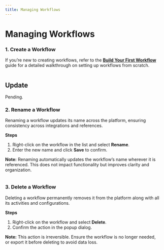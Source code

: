 ```yaml
---
title: Managing Workflows
---
```


# Managing Workflows

### **1. Create a Workflow**

If you’re new to creating workflows, refer to the [**Build Your First Workflow**](../../building-your-first-workflow/#steps-to-create-your-first-hello-world-workflow) guide for a detailed walkthrough on setting up workflows from scratch.

<figure>
  <img src="/img/assets/Create-Workflow.gif" alt=""></img>
  <figcaption></figcaption>
</figure>

## Update

Pending.

### **2. Rename a Workflow**

Renaming a workflow updates its name across the platform, ensuring consistency across integrations and references.

**Steps**

1. Right-click on the workflow in the list and select **Rename**.
2. Enter the new name and click **Save** to confirm.

**Note:** Renaming automatically updates the workflow’s name wherever it is referenced. This does not impact functionality but improves clarity and organization.

<figure>
  <img src="/img/assets/Renaming-Workflow.gif" alt=""></img>
  <figcaption></figcaption>
</figure>

### **3. Delete a Workflow**

Deleting a workflow permanently removes it from the platform along with all its activities and configurations.

**Steps**

1. Right-click on the workflow and select **Delete**.
2. Confirm the action in the popup dialog.

**Note:** This action is irreversible. Ensure the workflow is no longer needed, or export it before deleting to avoid data loss.

<figure>
  <img src="/img/assets/Delete-Workflow.gif" alt=""></img>
  <figcaption></figcaption>
</figure>
